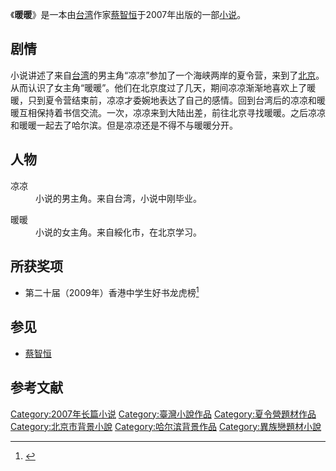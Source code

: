 {{Infobox Book 
| name                 = 暖暖
| image                = <!--希望有原创作品..-->
| image_caption        =
| author               = [[蔡智恒|蔡智恒]]
| title_orig           =
| translator           =
| illustrator          =
| cover_artist         =
| country              = [[台湾|台湾]]
| language             = [[中文|中文]]
| series               =
| subject              =
| genre                =
| publisher            = [[作家出版社|作家出版社]]
| release_date         = 2007年11月
| chinese_release_date =
| media_type           =
| pages                = 236页
| format               = 16开
| isbn                 = 978-750-634-168-4
| oclc                 =
| preceded_by          =
| followed_by          =
}}

《'''暖暖'''》是一本由[[台湾|台湾]]作家[[蔡智恒|蔡智恒]]于2007年出版的一部[[小说|小说]]。

== 剧情 ==

小说讲述了来自[[台湾|台湾]]的男主角“凉凉”参加了一个海峡两岸的夏令营，来到了[[北京|北京]]。从而认识了女主角“暖暖”。他们在北京度过了几天，期间凉凉渐渐地喜欢上了暖暖，只到夏令营结束前，凉凉才委婉地表达了自己的感情。回到台湾后的凉凉和暖暖互相保持着书信交流。一次，凉凉来到大陆出差，前往北京寻找暖暖。之后凉凉和暖暖一起去了哈尔滨。但是凉凉还是不得不与暖暖分开。

== 人物 ==

;凉凉
:小说的男主角。来自台湾，小说中刚毕业。

;暖暖
:小说的女主角。来自綏化市，在北京学习。

== 所获奖项 ==

* 第二十届（2009年）香港中学生好书龙虎榜<ref>{{cite web |url=http://jht.pixnet.net/blog/post/27800293 |title=《暖暖》的獎牌 |accessdate=2010-02-14 |author=蔡智恒 |date=2009-05-16 |archive-date=2009-05-21 |archive-url=https://web.archive.org/web/20090521010418/http://jht.pixnet.net/blog/post/27800293 |dead-url=no }}</ref>

== 参见 ==

* [[蔡智恒|蔡智恒]]

== 参考文献 ==
{{reflist}}

[[Category:2007年长篇小说|Category:2007年长篇小说]]
[[Category:臺灣小說作品|Category:臺灣小說作品]]
[[Category:夏令營題材作品|Category:夏令營題材作品]]
[[Category:北京市背景小說|Category:北京市背景小說]]
[[Category:哈尔滨背景作品|Category:哈尔滨背景作品]]
[[Category:異族戀題材小說|Category:異族戀題材小說]]